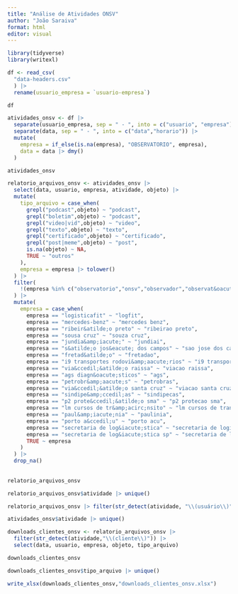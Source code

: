 ```yaml
---
title: "Análise de Atividades ONSV"
author: "João Saraiva"
format: html
editor: visual
---
```


```r
library(tidyverse)
library(writexl)
```

```r
df <- read_csv(
  "data-headers.csv"
  ) |> 
  rename(usuario_empresa = `usuario-empresa`)

df
```

```r
atividades_onsv <- df |> 
  separate(usuario_empresa, sep = " - ", into = c("usuario", "empresa")) |>
  separate(data, sep = " - ", into = c("data","horario")) |> 
  mutate(
    empresa = if_else(is.na(empresa), "OBSERVATORIO", empresa),
    data = data |> dmy()
  )

atividades_onsv
```

```r
relatorio_arquivos_onsv <- atividades_onsv |> 
  select(data, usuario, empresa, atividade, objeto) |> 
  mutate(
    tipo_arquivo = case_when(
      grepl("podcast",objeto) ~ "podcast",
      grepl("boletim",objeto) ~ "podcast",
      grepl("video|vid",objeto) ~ "video",
      grepl("texto",objeto) ~ "texto",
      grepl("certificado",objeto) ~ "certificado",
      grepl("post|meme",objeto) ~ "post",
      is.na(objeto) ~ NA,
      TRUE ~ "outros"
    ),
    empresa = empresa |> tolower()
  ) |> 
  filter(
    !(empresa %in% c("observatorio","onsv","observador","observat&oacute;rio"))
  ) |> 
  mutate(
    empresa = case_when(
      empresa == "logisticafit" ~ "logfit",
      empresa == "mercedes-benz" ~ "mercedes benz",
      empresa == "ribeir&atilde;o preto" ~ "ribeirao preto",
      empresa == "sousa cruz" ~ "souza cruz",
      empresa == "jundia&amp;iacute;" ~ "jundiai",
      empresa == "s&atilde;o jos&eacute; dos campos" ~ "sao jose dos campos",
      empresa == "fretad&atilde;o" ~ "fretadao",
      empresa == "i9 transportes rodovi&amp;aacute;rios" ~ "i9 transportes rodoviarios",
      empresa == "via&ccedil;&atilde;o raissa" ~ "viacao raissa",
      empresa == "ags diagn&oacute;sticos" ~ "ags",
      empresa == "petrobr&amp;aacute;s" ~ "petrobras",
      empresa == "via&ccedil;&atilde;o santa cruz" ~ "viacao santa cruz",
      empresa == "sindipe&amp;ccedil;as" ~ "sindipecas",
      empresa == "p2 prote&ccedil;&atilde;o sma" ~ "p2 protecao sma",
      empresa == "lm cursos de tr&amp;acirc;nsito" ~ "lm cursos de transito",
      empresa == "paul&amp;iacute;nia" ~ "paulinia",
      empresa == "porto a&ccedil;u" ~ "porto acu",
      empresa == "secretaria de log&iacute;stica" ~ "secretaria de logistica",
      empresa == "secretaria de log&iacute;stica sp" ~ "secretaria de logistica sp",
      TRUE ~ empresa
    )
  ) |> 
  drop_na()
  
  
relatorio_arquivos_onsv
```


```r
relatorio_arquivos_onsv$atividade |> unique() 
```

```r
relatorio_arquivos_onsv |> filter(str_detect(atividade, "\\(usuário\\)"))
```

```r
atividades_onsv$atividade |> unique()
```


```r
downloads_clientes_onsv <- relatorio_arquivos_onsv |> 
  filter(str_detect(atividade,"\\(cliente\\)")) |> 
  select(data, usuario, empresa, objeto, tipo_arquivo)

downloads_clientes_onsv
```

```r
downloads_clientes_onsv$tipo_arquivo |> unique()
```


```r
write_xlsx(downloads_clientes_onsv,"downloads_clientes_onsv.xlsx")
```

